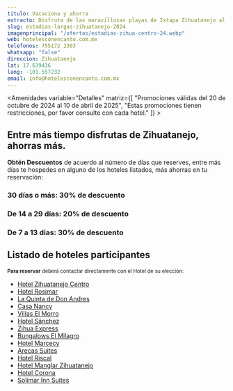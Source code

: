 ```yaml
---
titulo: Vacaciona y ahorra
extracto: Disfruta de las maravillosas playas de Ixtapa Zihuatanejo al mejor precio en tu hospedaje.
slug: estadias-largas-zihuatanejo-2024
imagenprincipal: "/ofertas/estadias-zihua-centro-24.webp"
web: hotelesconencanto.com.mx
telefonos: 755172 2303
whatsapp: "false"
direccion: Zihuatanejo
lat: 17.639436
lang: -101.557232
email: info@hotelesconencanto.com.mx
---
```



<Amenidades variable="Detalles" matriz={[ "Promociones válidas del 20 de octubre de 2024 al 10 de abril de 2025", "Estas promociones tienen restricciones, por favor consulte con cada hotel." ]} > 


## Entre más tiempo disfrutas de Zihuatanejo, ahorras más.

**Obtén Descuentos** de acuerdo al número de días que reserves, entre más días te hospedes en alguno de los hoteles listados, más ahorras en tu reservación:

### 30 días o más: 30% de descuento
### De 14 a 29 días: 20% de descuento
### De 7 a 13 días: 30% de descuento

## Listado de hoteles participantes

<small>**Para reservar** deberá contactar directamente con el Hotel de su elección:</small>

- [Hotel Zihuatanejo Centro](https://hotelesconencanto.com.mx/hoteles/hotel-zihua-centro/)
- [Hotel Rosimar](https://hotelesconencanto.com.mx/hoteles/hotel-rosimar)
- [La Quinta de Don Andres](https://hotelesconencanto.com.mx/hoteles/hotel-la-quinta-de-don-andres)
- [Casa Nancy](https://hotelesconencanto.com.mx/hoteles/casa-nancy)
- [Villas El Morro](https://hotelesconencanto.com.mx/hoteles/villas-el-morro)
- [Hotel Sánchez](https://hotelesconencanto.com.mx/hoteles/hotel-sanchez)
- [Zihua Express](https://hotelesconencanto.com.mx/hoteles/hotel-zihua-express)
- [Bungalows El Milagro](https://hotelesconencanto.com.mx/hoteles/bungalows-el-milagro)
- [Hotel Marcecy](https://hotelesconencanto.com.mx/hoteles/hotel-marcecy)
- [Arecas Suites](https://hotelesconencanto.com.mx/hoteles/arecas-suites)
- [Hotel Riscal](https://hotelesconencanto.com.mx/hoteles/hotel-riscal)
- [Hotel Manglar Zihuatanejo](https://hotelesconencanto.com.mx/hoteles/hotel-manglar-zihuatanejo)
- [Hotel Corona](https://hotelesconencanto.com.mx/hoteles/hotel-corona)
- [Solimar Inn Suites](https://hotelesconencanto.com.mx/hoteles/solimar-inn-suites)




</Amenidades>

